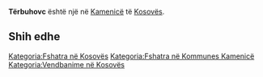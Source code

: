 {{Fshat në 
 | Emri                = Tërbuhovc
 | EmriAlt                = 
 | NAME_SHORT_FORM=      
 | NAME_GENERIC=      
 | NAME_SORT_NAME_RO=      TERBUHOVC
 | FULL_NAME_RO = Tërbuhovc
 | FULL_NAME_ND_RO=Terbuhovc
 | SORT_NAME_RG=TERBUHOVC
 | FULL_NAME_RG=Tërbuhovc
 | FULL_NAME_ND_RG=Terbuhovc
 | SRP_NAME_SHORT_FORM=      
 | SRP_NAME_GENERIC=      
 | SRP_NAME_SORT_NAME_RO=      
 | SRP_FULL_NAME_RO = 
 | SRP_FULL_NAME_ND_RO=
 | SRP_SORT_NAME_RG=
 | SRP_FULL_NAME_RG=
 | SRP_FULL_NAME_ND_RG=
 | Emri (Rasa dhanore) = 
 | Figura              = 
 | Shteti              = Kosovo
 | Komuna              = Kamenicë
 | Kodi postar         = 
 | Sipërfaqja          = 

 | Popullsia           = 

 | Regj. i popullsisë  = 
 | Dend. e popullsisë  = 
 | Faqja zyrtare       = 
 <!--- Koordinatat ----> 
 | Gjerësia            = 42.690833
 | Gjatësia            = 20.465833
 | Lartësia            = 
}}
'''Tërbuhovc''' është një [[]] në [[Kamenicë]] të [[Kosovës]].

<!-- == Gjeografia == -->
<!-- == Historia == -->
<!-- == Demografia == -->
== Shih edhe ==
{{Komuna Kamenicë}}
{{Kosovo-Administrata-Cung}}

[[Kategoria:Fshatra në Kosovës]]
[[Kategoria:Fshatra në Kommunes Kamenicë]]
[[Kategoria:Vendbanime në Kosovës]]
